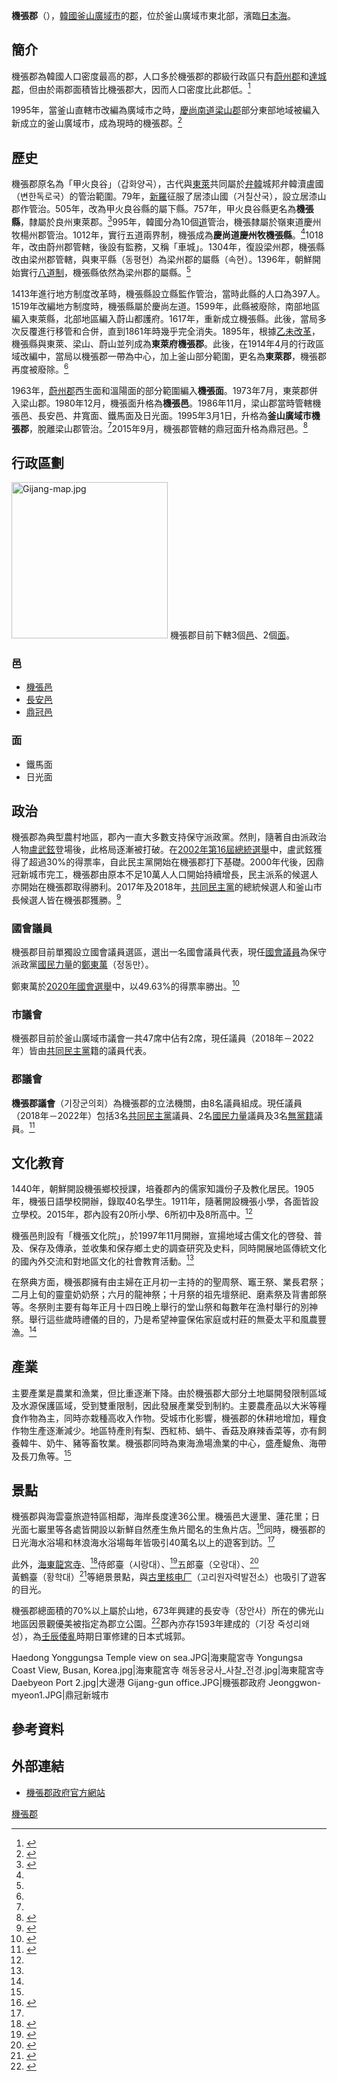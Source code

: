{{Infobox settlement
| name                    = 機張郡
| settlement_type         = [[韓國行政區劃|郡]]
| translit_lang1          = [[韓語|韓語]]
| translit_lang1_type1    = [[諺文|諺文]]
| translit_lang1_info1    = 기장군
| translit_lang1_type2    = [[朝鲜汉字|汉字]]
| translit_lang1_info2    = {{lang|ko|{{nobold|機張郡}}}}
| translit_lang1_type3    = {{nowrap|[[文化观光部2000年式|文化观光部2000年式]]}}
| translit_lang1_info3    = Gijang-gun
| translit_lang1_type4    = {{nowrap|[[马科恩-赖肖尔表记法|马科恩-赖肖尔表记法]]}}
| translit_lang1_info4    = Kijang-gun
| image_skyline           = Daebyeon Port 3.jpg
| image_caption           = {{link-ko|大邊港|대변항}}
| image_flag              = Flag of Gijang, Busan.svg
| image_seal              = Logo of Gijang, Busan.svg
| image_map               = Busan Gijang-gun.svg
| map_caption             = 機張郡在釜山廣域市的位置
| subdivision_type        = 國家
| subdivision_name        = {{ROK}}
| subdivision_type1       = [[朝鮮地區|地區]]
| subdivision_name1       = [[嶺南地方|嶺南地方]]
| subdivision_type2       = 省級行政區
| subdivision_name2       = [[釜山廣域市|釜山廣域市]]
| parts_type              = 行政區劃
| parts                   = 3邑、2[[面_(行政區劃)|面]]
| area_total_km2          = 218.30
| population_total        = 173,918
| population_as_of        = 2020年11月
| population_density_km2  = auto
| government_type         = [[市长-议会制政府|首長议会制]]
| governing_body          = 機張郡政府
| leader_title            = 郡守
| leader_name             = {{link-ko|吳奎錫|오규석}}
| leader_party            = {{NONP}}
| leader_title1           = 國會議員
| leader_name1            = [[鄭東萬|鄭東萬]] （{{PPP}}）
| blank_name              = 郡鸟
| blank_info              = [[海鷗|海鷗]]
| blank1_name             = 郡花
| blank1_info             = [[迎紅杜鵑|迎紅杜鵑]]
| blank2_name             = 郡树
| blank2_info             = [[海松|海松]]
| website                 = [http://www.gijang.go.kr/ gijang.go.kr]
}}

'''機張郡'''（{{kor|諺=기장군|漢=機張郡|羅=Gijang gun|f=y}}），[[韓國|韓國]][[釜山廣域市|釜山廣域市]]的[[郡|郡]]，位於釜山廣域市東北部，濱臨[[日本海|日本海]]。

== 簡介 ==
機張郡為韓國人口密度最高的郡，人口多於機張郡的郡級行政區只有[[蔚州郡|蔚州郡]]和[[達城郡|達城郡]]，但由於兩郡面積皆比機張郡大，因而人口密度比此郡低。<ref>{{Cite web|title=[개원입지를 찾아서(72)] 부산광역시 기장군|url=http://www.dailygaewon.com/news/articleView.html?idxno=10441|work=The Daily Gaewon|language=ko|accessdate=2020-12-29|date=2020-03-20|archive-date=2020-10-31|archive-url=https://web.archive.org/web/20201031035710/http://www.dailygaewon.com/news/articleView.html?idxno=10441|dead-url=no}}</ref>

1995年，當釜山直轄市改編為廣域市之時，[[慶尚南道|慶尚南道]][[梁山市|梁山郡]]部分東部地域被編入新成立的釜山廣域市，成為現時的機張郡。<ref name="EN">{{Cite web|title=기장군 (機張郡)|url=http://encykorea.aks.ac.kr/Contents/Index?contents_id=E0008402|work=한국민족문화대백과사전|language=ko|accessdate=2020-12-29}}</ref>

== 歷史 ==
機張郡原名為「甲火良谷」（갑화양곡），古代與[[東萊區|東萊]]共同屬於[[弁韓|弁韓]]城邦弁韓瀆盧國（변한독로국）的管治範圍。79年，[[新羅|新羅]]征服了居漆山國（거칠산국），設立居漆山郡作管治。505年，改為甲火良谷縣的屬下縣。757年，甲火良谷縣更名為'''機張縣'''，隸屬於良州東萊郡。<ref name="HI">{{Cite web|title=기장군|url=https://www.busan.go.kr/gijanggun|work=釜山廣域市|language=ko|accessdate=2020-12-29|archive-date=2021-01-24|archive-url=https://web.archive.org/web/20210124061550/https://www.busan.go.kr/gijanggun|dead-url=no}}</ref>995年，韓國分為10個[[道_(行政區劃)|道]]管治，機張隸屬於嶺東道慶州牧楊州郡管治。1012年，實行五道兩界制，機張成為'''慶尚道慶州牧機張縣'''。<ref name="EN" />1018年，改由蔚州郡管轄，後設有監務，又稱「車城」。1304年，復設梁州郡，機張縣改由梁州郡管轄，與東平縣（동평현）為梁州郡的屬縣（속현）。1396年，朝鮮開始實行[[朝鮮八道|八道制]]，機張縣依然為梁州郡的屬縣。<ref name="EN" />

1413年進行地方制度改革時，機張縣設立縣監作管治，當時此縣的人口為397人。1519年改編地方制度時，機張縣屬於慶尚左道。1599年，此縣被廢除，南部地區編入東萊縣，北部地區編入蔚山都護府。1617年，重新成立機張縣。此後，當局多次反覆進行移管和合併，直到1861年時幾乎完全消失。1895年，根據[[乙未改革|乙未改革]]，機張縣與東萊、梁山、蔚山並列成為'''東萊府機張郡'''。此後，在1914年4月的行政區域改編中，當局以機張郡一帶為中心，加上釜山部分範圍，更名為'''東萊郡'''，機張郡再度被廢除。<ref name="EN" />

1963年，[[蔚州郡|蔚州郡]]西生面和溫陽面的部分範圍編入'''機張面'''。1973年7月，東萊郡併入梁山郡。1980年12月，機張面升格為'''機張邑'''。1986年11月，梁山郡當時管轄機張邑、長安邑、井寬面、鐵馬面及日光面。1995年3月1日，升格為'''釜山廣域市機張郡'''，脫離梁山郡管治。<ref name="EN" />2015年9月，機張郡管轄的鼎冠面升格為鼎冠邑。<ref>{{Cite web|title=23일 정관읍 승격...달라지는 것은 무엇?|url=https://www.jgtimes.com/news/articleView.html?idxno=1411|work=
정관타임스|language=ko|accessdate=2020-12-29|date=2015-09-23}}</ref>

== 行政區劃 ==
[[File:Gijang-map.jpg|250px]]
機張郡目前下轄3個[[邑|邑]]、2個[[面_(朝鮮)|面]]。
=== 邑 ===
* [[機張邑|機張邑]]
* [[長安邑|長安邑]]
* [[鼎冠邑|鼎冠邑]]

=== 面 ===
* 鐵馬面
* 日光面

== 政治 ==
機張郡為典型農村地區，郡內一直大多數支持保守派政黨。然則，隨著自由派政治人物[[盧武鉉|盧武鉉]]登場後，此格局逐漸被打破。在[[2002年大韓民國總統選舉|2002年第16屆總統選舉]]中，盧武鉉獲得了超過30%的得票率，自此民主黨開始在機張郡打下基礎。2000年代後，因鼎冠新城市完工，機張郡由原本不足10萬人人口開始持續增長，民主派系的候選人亦開始在機張郡取得勝利。2017年及2018年，[[共同民主黨|共同民主黨]]的總統候選人和釜山市長候選人皆在機張郡獲勝。<ref>{{Cite web|title=기장군 - 정치|url=https://namu.wiki/w/%EA%B8%B0%EC%9E%A5%EA%B5%B0#s-8|work=NAMU Wiki|language=ko|accessdate=2020-12-29|archive-date=2020-10-23|archive-url=https://web.archive.org/web/20201023063819/https://namu.wiki/w/%EA%B8%B0%EC%9E%A5%EA%B5%B0#s-8|dead-url=no}}</ref>

=== 國會議員 ===
機張郡目前單獨設立國會議員選區，選出一名國會議員代表，現任[[韓國國會|國會議員]]為保守派政黨[[國民力量|國民力量]]的[[鄭東萬|鄭東萬]]（정동만）。

鄭東萬於[[2020年大韓民國國會選舉|2020年國會選舉]]中，以49.63%的得票率勝出。<ref>{{Cite web|title=[2보] 미래통합당 정동만 후보, 21대 국회의원 당선|url=https://www.jgtimes.com/news/articleView.html?idxno=20540|work=Media Dale|language=ko|date=2020-04-16|accessdate=2020-12-29}}</ref>

=== 市議會 ===
機張郡目前於釜山廣域市議會一共47席中佔有2席，現任議員（2018年－2022年）皆由[[共同民主黨|共同民主黨]]籍的議員代表。

=== 郡議會 ===
'''機張郡議會'''（기장군의회）為機張郡的立法機關，由8名議員組成。現任議員（2018年－2022年）包括3名[[共同民主黨|共同民主黨]]議員、2名[[國民力量|國民力量]]議員及3名[[無黨籍|無黨籍]]議員。<ref>{{Cite web|title=현역의원|url=http://council.gijang.go.kr/source/korean/member/active.html|work=機張郡議會|language=ko|accessdate=2020-12-29|archive-date=2021-07-14|archive-url=https://web.archive.org/web/20210714204532/https://council.gijang.go.kr/source/korean/member/active.html|dead-url=no}}</ref>

== 文化教育 ==
1440年，朝鮮開設機張鄉校授課，培養郡內的儒家知識份子及教化居民。1905年，機張日語學校開辦，錄取40名學生。1911年，隨著開設機張小學，各面皆設立學校。2015年，郡內設有20所小學、6所初中及8所高中。<ref name="EN" />

機張邑則設有「機張文化院」，於1997年11月開辦，宣揚地域古儒文化的啓發、普及、保存及傳承，並收集和保存鄉土史的調查研究及史料，同時開展地區傳統文化的國內外交流和對地區文化的社會教育活動。<ref name="EN" />

在祭典方面，機張郡擁有由主婦在正月初一主持的的聖周祭、竈王祭、業長君祭；二月上旬的靈童奶奶祭；六月的龍神祭；十月祭的祖先壇祭祀、磨素祭及背書郎祭等。冬祭則主要有每年正月十四日晚上舉行的堂山祭和每數年在漁村舉行的別神祭。舉行這些歲時禮儀的目的，乃是希望神靈保佑家庭或村莊的無憂太平和風農豐漁。<ref name="EN" />

== 產業 ==
主要產業是農業和漁業，但比重逐漸下降。由於機張郡大部分土地屬開發限制區域及水源保護區域，受到雙重限制，因此發展產業受到制約。主要農產品以大米等糧食作物為主，同時亦栽種高收入作物。受城市化影響，機張郡的休耕地增加，糧食作物生產逐漸減少。地區特產則有梨、西紅柿、蝸牛、香菇及麻辣香菜等，亦有飼養韓牛、奶牛、豬等畜牧業。機張郡同時為東海漁場漁業的中心，盛產鯷魚、海帶及長刀魚等。<ref name="EN" />

== 景點 ==
機張郡與海雲臺旅遊特區相鄰，海岸長度達36公里。機張邑大邊里、蓮花里；日光面七巖里等各處皆開設以新鮮自然產生魚片聞名的生魚片店。<ref name="KK">{{Cite web|title=日光海水浴場|url=https://big5chinese.visitkorea.or.kr/cht/ATT/3_2_view.jsp?cid=2499327|work=韓國觀光公社|language=zh|accessdate=2020-12-29}}</ref>同時，機張郡的日光海水浴場和林浪海水浴場每年皆吸引40萬名以上的遊客到訪。<ref name="KK" />

此外，[[海東龍宮寺|海東龍宮寺]]、<ref>{{Cite web|title=海東龍宮寺(釜山)|url=https://big5chinese.visitkorea.or.kr/cht/ATT/3_2_view.jsp?cid=332644|work=韓國觀光公社|language=zh|accessdate=2020-12-29|archive-date=2021-05-08|archive-url=https://web.archive.org/web/20210508104741/https://big5chinese.visitkorea.or.kr/cht/ATT/3_2_view.jsp?cid=332644|dead-url=no}}</ref>侍郎臺（시랑대）、<ref>{{Cite web|title=시랑대|url=https://www.busan.go.kr/bhpplace0409|work=釜山廣域市|language=ko|accessdate=2020-12-29|archive-date=2021-01-25|archive-url=https://web.archive.org/web/20210125203233/https://www.busan.go.kr/bhpplace0409|dead-url=no}}</ref>五郎臺（오랑대）、<ref>{{Cite web|title=오랑대 공원|url=http://busan.grandculture.net/Contents?local=busan&dataType=01&contents_id=GC04213580
|work=釜山歷史文化大典|language=ko|accessdate=2020-12-29}}</ref>黃鶴臺（황학대）<ref>{{Cite web|title=황학대|url=https://www.busan.go.kr/bhpplace0411|work=釜山廣域市|language=ko|accessdate=2020-12-29|archive-date=2021-01-19|archive-url=https://web.archive.org/web/20210119083230/https://www.busan.go.kr/bhpplace0411|dead-url=no}}</ref>等絕景景點，與[[古里核电厂|古里核电厂]]（고리원자력발전소）也吸引了遊客的目光。

機張郡總面積的70%以上屬於山地，673年興建的長安寺（장안사）所在的佛光山地區因景觀優美被指定為郡立公園。<ref>{{Cite web|title=장안사|url=http://busan.grandculture.net/Contents?local=busan&dataType=01&contents_id=GC04206446|work=釜山歷史文化大典|language=ko|accessdate=2020-12-29}}</ref>郡內亦存1593年建成的{{link-ko|機張竹城里城|기장 죽성리왜성}}（기장 죽성리왜성），為[[壬辰倭亂|壬辰倭亂]]時期日軍修建的日本式城郭。

<gallery>
Haedong Yonggungsa Temple view on sea.JPG|海東龍宮寺
Yongungsa Coast View, Busan, Korea.jpg|海東龍宮寺
해동용궁사_사찰_전경.jpg|海東龍宮寺
Daebyeon Port 2.jpg|大邊港
Gijang-gun office.JPG|機張郡政府
Jeonggwon-myeon1.JPG|鼎冠新城市
</gallery>

== 參考資料 ==
{{reflist}}

== 外部連結 ==
* [http://www.gijang.go.kr/ 機張郡政府官方網站] {{Wayback|url=http://www.gijang.go.kr/ |date=20080627013917 }}

{{釜山广域市}}
{{Authority control}}
[[Category:機張郡|]]
